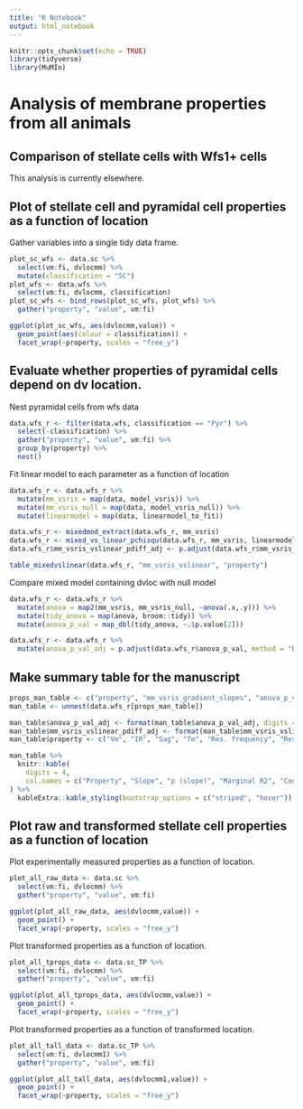 ```yaml
---
title: "R Notebook"
output: html_notebook
---
```



```r
knitr::opts_chunk$set(echo = TRUE)
library(tidyverse)
library(MuMIn)
```


# Analysis of membrane properties from all animals

## Comparison of stellate cells with Wfs1+ cells

This analysis is currently elsewhere.


## Plot of stellate cell and pyramidal cell properties as a function of location

Gather variables into a single tidy data frame.
```r
plot_sc_wfs <- data.sc %>%
  select(vm:fi, dvlocmm) %>%
  mutate(classification = "SC")
plot_wfs <- data.wfs %>%
  select(vm:fi, dvlocmm, classification)
plot_sc_wfs <- bind_rows(plot_sc_wfs, plot_wfs) %>%
  gather("property", "value", vm:fi)

ggplot(plot_sc_wfs, aes(dvlocmm,value)) +
  geom_point(aes(colour = classification)) +
  facet_wrap(~property, scales = "free_y")

```

## Evaluate whether properties of pyramidal cells depend on dv location.

Nest pyramidal cells from wfs data
```r
data.wfs_r <- filter(data.wfs, classification == "Pyr") %>%
  select(-classification) %>%
  gather("property", "value", vm:fi) %>%
  group_by(property) %>%
  nest()
```


Fit linear model to each parameter as a function of location
```r
data.wfs_r <- data.wfs_r %>%
  mutate(mm_vsris = map(data, model_vsris)) %>%
  mutate(mm_vsris_null = map(data, model_vsris_null)) %>%
  mutate(linearmodel = map(data, linearmodel_to_fit))

data.wfs_r <- mixedmod_extract(data.wfs_r, mm_vsris)
data.wfs_r <- mixed_vs_linear_pchisqu(data.wfs_r, mm_vsris, linearmodel) 
data.wfs_r$mm_vsris_vslinear_pdiff_adj <- p.adjust(data.wfs_r$mm_vsris_vslinear_pdiff, method = "BH")

table_mixedvslinear(data.wfs_r, "mm_vsris_vslinear", "property")
```

Compare mixed model containing dvloc with null model
```r
data.wfs_r <- data.wfs_r %>%
  mutate(anova = map2(mm_vsris, mm_vsris_null, ~anova(.x,.y))) %>%
  mutate(tidy_anova = map(anova, broom::tidy)) %>%
  mutate(anova_p_val = map_dbl(tidy_anova, ~.$p.value[2]))

data.wfs_r <- data.wfs_r %>%
  mutate(anova_p_val_adj = p.adjust(data.wfs_r$anova_p_val, method = "BH"))
```



## Make summary table for the manuscript
```r
props_man_table <- c("property", "mm_vsris_gradient_slopes", "anova_p_val_adj", "mm_vsris_marginal.r2", "mm_vsris_conditional.r2", "mm_vsris_slope_min", "mm_vsris_slope_max", "mm_vsris_vslinear_pdiff_adj")
man_table <- unnest(data.wfs_r[props_man_table])

man_table$anova_p_val_adj <- format(man_table$anova_p_val_adj, digits = 3)
man_table$mm_vsris_vslinear_pdiff_adj <- format(man_table$mm_vsris_vslinear_pdiff_adj, digits = 3)
man_table$property <- c("Vm", "IR", "Sag", "Tm", "Res. frequency", "Res. magnitude", "Spike thresold", "Spike maximum", "Spike width", "Rheobase", "Spike AHP", "I-F slope")

man_table %>%
  knitr::kable(
    digits = 4,
    col.names = c("Property", "Slope", "p (slope)", "Marginal R2", "Conditional R2", "Slope (min)", "Slope (max)", "p (vs linear)")
) %>%
  kableExtra::kable_styling(bootstrap_options = c("striped", "hover"))
```



## Plot raw and transformed stellate cell properties as a function of location

Plot experimentally measured properties as a function of location.
```r
plot_all_raw_data <- data.sc %>%
  select(vm:fi, dvlocmm) %>%
  gather("property", "value", vm:fi)

ggplot(plot_all_raw_data, aes(dvlocmm,value)) +
  geom_point() +
  facet_wrap(~property, scales = "free_y")
```


Plot transformed properties as a function of location.
```r
plot_all_tprops_data <- data.sc_TP %>%
  select(vm:fi, dvlocmm) %>%
  gather("property", "value", vm:fi)

ggplot(plot_all_tprops_data, aes(dvlocmm,value)) +
  geom_point() +
  facet_wrap(~property, scales = "free_y")
```

Plot transformed properties as a function of transformed location.
```r
plot_all_tall_data <- data.sc_TP %>%
  select(vm:fi, dvlocmm1) %>%
  gather("property", "value", vm:fi)

ggplot(plot_all_tall_data, aes(dvlocmm1,value)) +
  geom_point() +
  facet_wrap(~property, scales = "free_y")
```